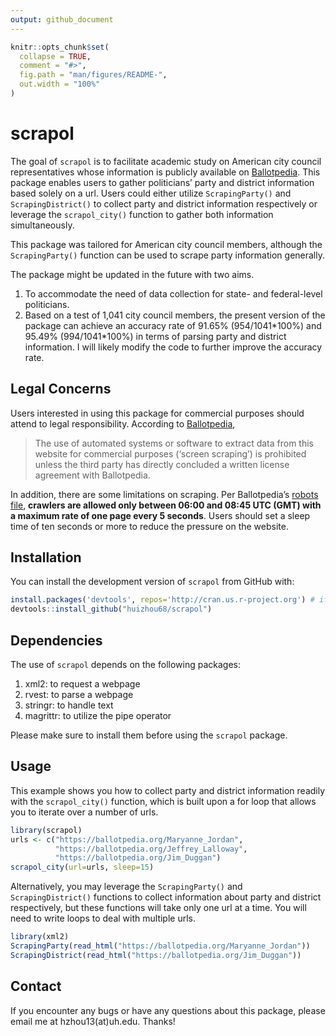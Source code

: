 ```yaml
---
output: github_document
---
```


<!-- README.md is generated from README.Rmd. Please edit that file -->

```r
knitr::opts_chunk$set(
  collapse = TRUE,
  comment = "#>",
  fig.path = "man/figures/README-",
  out.width = "100%"
)
```

# scrapol

<!-- badges: start -->
<!-- badges: end -->

The goal of `scrapol` is to facilitate academic study on American city council representatives whose information is publicly available on [Ballotpedia](https://ballotpedia.org/). This package enables users to gather politicians' party and district information based solely on a url. Users could either utilize `ScrapingParty()` and `ScrapingDistrict()` to collect party and district information respectively or leverage the `scrapol_city()` function to gather both information simultaneously.

This package was tailored for American city council members, although the `ScrapingParty()` function can be used to scrape party information generally. 

The package might be updated in the future with two aims.

1. To accommodate the need of data collection for state- and federal-level politicians.
2. Based on a test of 1,041 city council members, the present version of the package can achieve an accuracy rate of 91.65%  (954/1041\*100%) and 95.49% (994/1041\*100%) in terms of parsing party and district information. I will likely modify the code to further improve the accuracy rate.


## Legal Concerns

Users interested in using this package for commercial purposes should attend to legal responsibility. According to [Ballotpedia](https://ballotpedia.org/Ballotpedia:General_disclaimer),

> The use of automated systems or software to extract data from this website for commercial purposes ('screen scraping') is prohibited unless the third party has directly concluded a written license agreement with Ballotpedia.

In addition, there are some limitations on scraping. Per Ballotpedia's [robots file](https://ballotpedia.org/robots.txt), **crawlers are allowed only between 06:00 and 08:45 UTC (GMT) with a maximum rate of one page every 5 seconds**. Users should set a sleep time of ten seconds or more to reduce the pressure on the website.


## Installation

You can install the development version of `scrapol` from GitHub with:

``` r
install.packages('devtools', repos='http://cran.us.r-project.org') # if not already installed
devtools::install_github("huizhou68/scrapol")
```


## Dependencies

The use of `scrapol` depends on the following packages:

1. xml2: to request a webpage
2. rvest: to parse a webpage
3. stringr: to handle text
4. magrittr: to utilize the pipe operator

Please make sure to install them before using the `scrapol` package.


## Usage

This example shows you how to collect party and district information readily with the `scrapol_city()` function, which is built upon a for loop that allows you to iterate over a number of urls.

```r
library(scrapol)
urls <- c("https://ballotpedia.org/Maryanne_Jordan",
          "https://ballotpedia.org/Jeffrey_Lalloway",
          "https://ballotpedia.org/Jim_Duggan")
scrapol_city(url=urls, sleep=15)
```

Alternatively, you may leverage the `ScrapingParty()` and `ScrapingDistrict()` functions to collect information about party and district respectively, but these functions will take only one url at a time. You will need to write loops to deal with multiple urls.

```r
library(xml2)
ScrapingParty(read_html("https://ballotpedia.org/Maryanne_Jordan"))
ScrapingDistrict(read_html("https://ballotpedia.org/Jim_Duggan"))
```


## Contact

If you encounter any bugs or have any questions about this package, please email me at hzhou13(at)uh.edu. Thanks!
